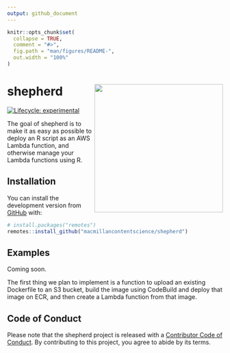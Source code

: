 ```yaml
---
output: github_document
---
```


<!-- README.md is generated from README.Rmd. Please edit that file -->

```r
knitr::opts_chunk$set(
  collapse = TRUE,
  comment = "#>",
  fig.path = "man/figures/README-",
  out.width = "100%"
)
```

# shepherd <img src='man/figures/logo.svg' align="right" height="300" />

<!-- badges: start -->
[![Lifecycle: experimental](https://img.shields.io/badge/lifecycle-experimental-orange.svg)](https://www.tidyverse.org/lifecycle/#experimental)
<!-- badges: end -->

The goal of shepherd is to make it as easy as possible to deploy an R script as an AWS Lambda function, and otherwise manage your Lambda functions using R.


## Installation

You can install the development version from [GitHub](https://github.com/) with:

``` r
# install.packages("remotes")
remotes::install_github("macmillancontentscience/shepherd")
```

## Examples

Coming soon. 

The first thing we plan to implement is a function to upload an existing Dockerfile to an S3 bucket, build the image using CodeBuild and deploy that image on ECR, and then create a Lambda function from that image.

## Code of Conduct
  
Please note that the shepherd project is released with a [Contributor Code of Conduct](https://contributor-covenant.org/version/2/1/CODE_OF_CONDUCT.html). 
By contributing to this project, you agree to abide by its terms.
